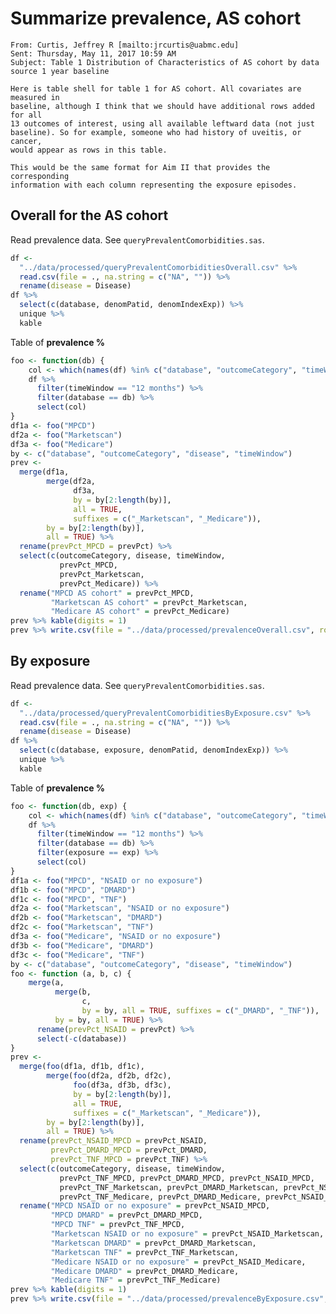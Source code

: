 # Summarize prevalence, AS cohort

```
From: Curtis, Jeffrey R [mailto:jrcurtis@uabmc.edu] 
Sent: Thursday, May 11, 2017 10:59 AM
Subject: Table 1 Distribution of Characteristics of AS cohort by data source 1 year baseline

Here is table shell for table 1 for AS cohort. All covariates are measured in
baseline, although I think that we should have additional rows added for all
13 outcomes of interest, using all available leftward data (not just
baseline). So for example, someone who had history of uveitis, or cancer,
would appear as rows in this table.

This would be the same format for Aim II that provides the corresponding
information with each column representing the exposure episodes.
```


## Overall for the AS cohort

Read prevalence data.
See `queryPrevalentComorbidities.sas`.

```r
df <-
  "../data/processed/queryPrevalentComorbiditiesOverall.csv" %>% 
  read.csv(file = ., na.string = c("NA", "")) %>% 
  rename(disease = Disease)
df %>% 
  select(c(database, denomPatid, denomIndexExp)) %>% 
  unique %>% 
  kable
```

Table of **prevalence %**

```r
foo <- function(db) {
    col <- which(names(df) %in% c("database", "outcomeCategory", "timeWindow", "disease", "prevPct"))
    df %>% 
      filter(timeWindow == "12 months") %>% 
      filter(database == db) %>% 
      select(col)
}
df1a <- foo("MPCD")
df2a <- foo("Marketscan")
df3a <- foo("Medicare")
by <- c("database", "outcomeCategory", "disease", "timeWindow")
prev <- 
  merge(df1a, 
        merge(df2a,
              df3a,
              by = by[2:length(by)],
              all = TRUE,
              suffixes = c("_Marketscan", "_Medicare")),
        by = by[2:length(by)],
        all = TRUE) %>% 
  rename(prevPct_MPCD = prevPct) %>%
  select(c(outcomeCategory, disease, timeWindow,
           prevPct_MPCD,
           prevPct_Marketscan,
           prevPct_Medicare)) %>% 
  rename("MPCD AS cohort" = prevPct_MPCD,
         "Marketscan AS cohort" = prevPct_Marketscan,
         "Medicare AS cohort" = prevPct_Medicare)
prev %>% kable(digits = 1)
prev %>% write.csv(file = "../data/processed/prevalenceOverall.csv", row.names = FALSE, na = "0")
```


## By exposure

Read prevalence data.
See `queryPrevalentComorbidities.sas`.

```r
df <-
  "../data/processed/queryPrevalentComorbiditiesByExposure.csv" %>% 
  read.csv(file = ., na.string = c("NA", "")) %>% 
  rename(disease = Disease)
df %>% 
  select(c(database, exposure, denomPatid, denomIndexExp)) %>% 
  unique %>% 
  kable
```

Table of **prevalence %**

```r
foo <- function(db, exp) {
    col <- which(names(df) %in% c("database", "outcomeCategory", "timeWindow", "disease", "prevPct"))
    df %>% 
      filter(timeWindow == "12 months") %>% 
      filter(database == db) %>% 
      filter(exposure == exp) %>% 
      select(col)
}
df1a <- foo("MPCD", "NSAID or no exposure")
df1b <- foo("MPCD", "DMARD")
df1c <- foo("MPCD", "TNF")
df2a <- foo("Marketscan", "NSAID or no exposure")
df2b <- foo("Marketscan", "DMARD")
df2c <- foo("Marketscan", "TNF")
df3a <- foo("Medicare", "NSAID or no exposure")
df3b <- foo("Medicare", "DMARD")
df3c <- foo("Medicare", "TNF")
by <- c("database", "outcomeCategory", "disease", "timeWindow")
foo <- function (a, b, c) {
    merge(a, 
          merge(b, 
                c, 
                by = by, all = TRUE, suffixes = c("_DMARD", "_TNF")), 
          by = by, all = TRUE) %>% 
      rename(prevPct_NSAID = prevPct) %>% 
      select(-c(database))
}
prev <- 
  merge(foo(df1a, df1b, df1c), 
        merge(foo(df2a, df2b, df2c),
              foo(df3a, df3b, df3c),
              by = by[2:length(by)],
              all = TRUE,
              suffixes = c("_Marketscan", "_Medicare")),
        by = by[2:length(by)],
        all = TRUE) %>% 
  rename(prevPct_NSAID_MPCD = prevPct_NSAID,
         prevPct_DMARD_MPCD = prevPct_DMARD,
         prevPct_TNF_MPCD = prevPct_TNF) %>%
  select(c(outcomeCategory, disease, timeWindow,
           prevPct_TNF_MPCD, prevPct_DMARD_MPCD, prevPct_NSAID_MPCD,
           prevPct_TNF_Marketscan, prevPct_DMARD_Marketscan, prevPct_NSAID_Marketscan,
           prevPct_TNF_Medicare, prevPct_DMARD_Medicare, prevPct_NSAID_Medicare)) %>% 
  rename("MPCD NSAID or no exposure" = prevPct_NSAID_MPCD,
         "MPCD DMARD" = prevPct_DMARD_MPCD,
         "MPCD TNF" = prevPct_TNF_MPCD,
         "Marketscan NSAID or no exposure" = prevPct_NSAID_Marketscan,
         "Marketscan DMARD" = prevPct_DMARD_Marketscan,
         "Marketscan TNF" = prevPct_TNF_Marketscan,
         "Medicare NSAID or no exposure" = prevPct_NSAID_Medicare,
         "Medicare DMARD" = prevPct_DMARD_Medicare,
         "Medicare TNF" = prevPct_TNF_Medicare)
prev %>% kable(digits = 1)
prev %>% write.csv(file = "../data/processed/prevalenceByExposure.csv", row.names = FALSE, na = "0")
```
